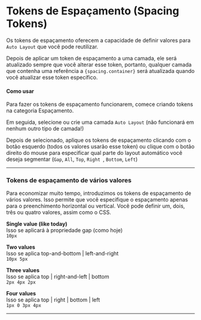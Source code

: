 # Tokens de Espaçamento (Spacing Tokens)

Os tokens de espaçamento oferecem a capacidade de definir valores para `Auto Layout` que você pode reutilizar. 

Depois de aplicar um token de espaçamento a uma camada, ele será atualizado sempre que você alterar esse token, portanto, qualquer camada que contenha uma referência a `{spacing.container}` será atualizada quando você atualizar esse token específico.

#### Como usar

Para fazer os tokens de espaçamento funcionarem, comece criando tokens na categoria Espaçamento.

Em seguida, selecione ou crie uma camada `Auto Layout` (não funcionará em nenhum outro tipo de camada!)

Depois de selecionado, aplique os tokens de espaçamento clicando com o botão esquerdo (todos os valores usarão esse token) ou clique com o botão direito do mouse para especificar qual parte do layout automático você deseja segmentar (`Gap`, `All`, `Top`, `Right `, `Bottom`, `Left`)

---


<ReactPlayer
  muted
  width="100%"
  height="auto"
  loop
  playing
  controls
  url="/uhrCSTbr5Q.mp4"
/>

### Tokens de espaçamento de vários valores

Para economizar muito tempo, introduzimos os tokens de espaçamento de vários valores. Isso permite que você especifique o espaçamento apenas para o preenchimento horizontal ou vertical. Você pode definir um, dois, três ou quatro valores, assim como o CSS.

**Single value (like today)**<br/>
Isso se aplicará à propriedade gap (como hoje)<br/>
```10px```

**Two values**<br/>
Isso se aplica top-and-bottom | left-and-right<br/>
```10px 5px```

**Three values**<br/>
Isso se aplica top | right-and-left | bottom<br/>
```2px 4px 2px```

**Four values**<br/>
Isso se aplica top | right | bottom | left<br/>
```1px 0 3px 4px```

---

<ReactPlayer
  muted
  width="100%"
  height="auto"
  loop
  playing
  controls
  url="/multi-value-spacing-tokens.mp4"
/>
